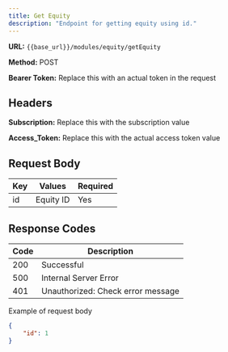 ```yaml
---
title: Get Equity
description: "Endpoint for getting equity using id."
---
```


**URL:** `{{base_url}}/modules/equity/getEquity`  <br />

**Method:** POST  <br />

**Bearer Token:** Replace this with an actual token in the request

## Headers
**Subscription:** Replace this with the subscription value  <br />

**Access_Token:** Replace this with the actual access token value

## Request Body

| Key     | Values          | Required |
| ------- | --------------- | -------- |
| id      | Equity ID       | Yes      |


## Response Codes

| Code | Description                        |
| ---- | ---------------------------------- |
| 200  | Successful                         |
| 500  | Internal Server Error              |
| 401  | Unauthorized: Check error message  |

Example of request body

```json
{
    "id": 1
}

